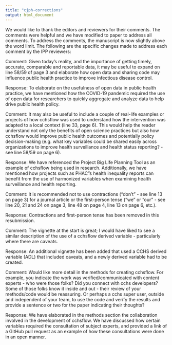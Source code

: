```yaml
---
title: "cjph-corrections"
output: html_document
---
```


We would like to thank the editors and reviewers for their comments. The comments were helpful and we have modified to paper to address all comments. To address the comments, the manuscript is now slightly above the word limit. The following are the specific changes made to address each comment by the IPP reviewers:

Comment: Given today's reality, and the importance of getting timely, accurate, comparable and reportable data, it may be useful to expand on line 58/59 of page 3 and elaborate how open data and sharing code may influence public health practice to improve infectious disease control.

Response: To elaborate on the usefulness of open data in public health practice, we have mentioned how the COVID-19 pandemic required the use of open data for researchers to quickly aggregate and analyze data to help drive public health policy.

Comment: It may also be useful to include a couple of real-life examples or projects of how cchsflow was used to understand how the intervention was adapted to a local context (line 33, page 6). This would help the reader understand not only the benefits of open science practices but also how cchsflow would improve public health outcomes and potentially policy decision-making (e.g. what key variables could be shared easily across organizations to improve health surveillance and health status reporting? - see line 58/59 on page 6).

Response: We have referenced the Project Big Life Planning Tool as an example of cchsflow being used in research. Additionally, we have mentioned how projects such as PHAC"s health inequality reports can benefit from the use of harmonized variables when examining health surveillance and health reporting.

Comment: It is recommended not to use contractions ("don't" - see line 13 on page 3) for a journal article or the first-person tense ("we" or "our" - see line 20, 21 and 24 on page 3, line 48 on page 4, line 13 on page 6, etc.).

Response: Contractions and first-person tense has been removed in this resubmission.

Comment: The vignette at the start is great; I would have liked to see a similar description of the use of a cchsflow derived variable - particularly where there are caveats.

Response: An additional vignette has been added that used a CCHS derived variable (ADL) that included caveats, and a newly derived variable had to be created.

Comment: Would like more detail in the methods for creating cchsflow. For example, you indicate the work was verified/communicated with content experts - who were those folks? Did you connect with cchs developers? Some of those folks know it inside and out - their review of your methods/code would be reassuring. Or perhaps a cchs super user, outside and independent of your team, to use the code and verify the results and provide a sentence or two for the paper indicating their thoughts?

Response: We have elaborated in the methods section the collaboration involved in the development of cchsflow. We have discussed how certain variables required the consultation of subject experts, and provided a link of a GitHub pull request as an example of how these consultations were done in an open manner. 